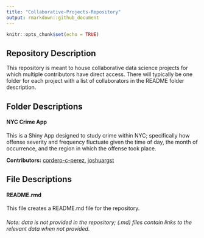 ```yaml
---
title: "Collaborative-Projects-Repository"
output: rmarkdown::github_document
---
```


```r
knitr::opts_chunk$set(echo = TRUE)
```

## Repository Description

This repository is meant to house collaborative data science projects for which multiple contributors have direct access. There will typically be one folder for each project with a list of collaborators in the README folder description.  


## Folder Descriptions

#### NYC Crime App
This is a Shiny App designed to study crime within NYC; specifically how offense severity and frequency fluctuate given the time of day, the month of occurrence, and the region in which the offense took place.

**Contributors:**  [cordero-c-perez](https://github.com/cordero-c-perez),  [joshuargst](https://github.com/joshuargst)


## File Descriptions

#### README.rmd
This file creates a README.md file for the repository.

###### Note: data is not provided in the repository; (.md) files contain links to the relevant data when not provided.
